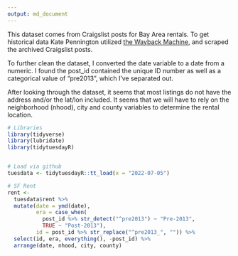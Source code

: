 ```yaml
---
output: md_document
---
```


This dataset comes from Craigslist posts for Bay Area rentals. To get historical data Kate Pennington utilized [the Wayback Machine](https://archive.org/web/), and scraped the archived Craigslist posts.  

To further clean the dataset, I converted the date variable to a date from a numeric. I found the post_id contained the unique ID number as well as a categorical value of "pre2013", which I've separated out.

After looking through the dataset, it seems that most listings do not have the address and/or the lat/lon included.  It seems that we will have to rely on the neighborhood (nhood), city and county variables to determine the rental location.

```r
# Libraries
library(tidyverse)
library(lubridate)
library(tidytuesdayR)


# Load via github
tuesdata <- tidytuesdayR::tt_load(x = "2022-07-05")

# SF Rent
rent <-
  tuesdata$rent %>%
  mutate(date = ymd(date),
         era = case_when(
           post_id %>% str_detect("^pre2013") ~ "Pre-2013",
           TRUE ~ "Post-2013"),
         id = post_id %>% str_replace("^pre2013_", "")) %>%
  select(id, era, everything(), -post_id) %>%
  arrange(date, nhood, city, county)
```
